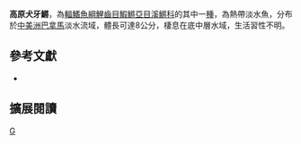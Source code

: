 {{Speciesbox 
| taxon = Cynodonichthys montium
| status = NE
| status_system = IUCN3.1
| authority = [[Hildebrand|Hildebrand]], 1938
| synonyms = *''Rivulus montium, Hildebrand, 1938''
}}
'''高原犬牙鱂'''，為[[輻鰭魚綱|輻鰭魚綱]][[鯉齒目|鯉齒目]][[鰕鱂亞目|鰕鱂亞目]][[溪鱂科|溪鱂科]]的其中一[[種|種]]，為熱帶淡水魚，分布於[[中美洲|中美洲]][[巴拿馬|巴拿馬]]淡水流域，體長可達8公分，棲息在底中層水域，生活習性不明。

== 參考文獻 ==
*{{FishBase_species|genus=Cynodonichthys|species=montium|year=2014|month=8}}

== 擴展閱讀 ==
{{refbegin}}
{{wikispecies-inline|Cynodonichthys montium|高原犬牙鱂}}
{{refend}}
{{Taxonbar|from=Q5780842}}

[[Category:犬牙鱂屬|G]]


{{魚類小作品}}